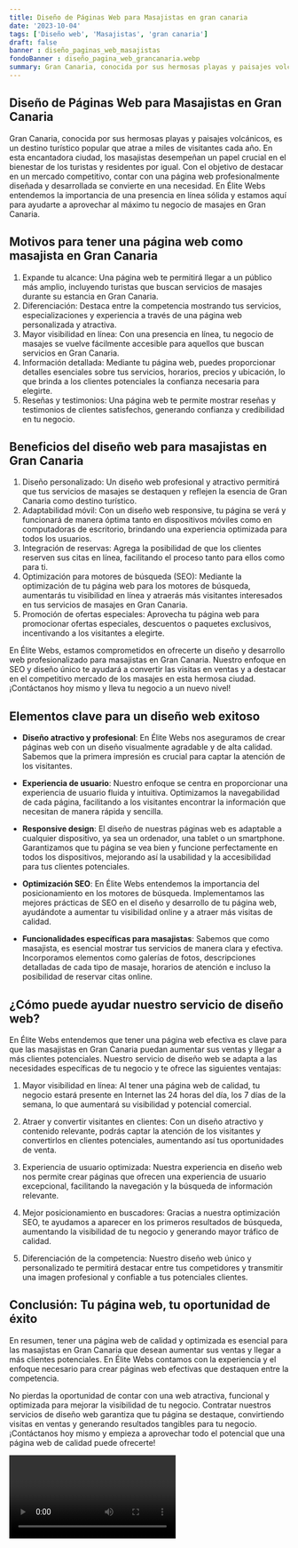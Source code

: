 ```yaml
---
title: Diseño de Páginas Web para Masajistas en gran canaria
date: '2023-10-04'
tags: ['Diseño web', 'Masajistas', 'gran canaria']
draft: false
banner : diseño_paginas_web_masajistas
fondoBanner : diseño_pagina_web_grancanaria.webp
summary: Gran Canaria, conocida por sus hermosas playas y paisajes volcánicos, es un destino turístico popular que atrae a miles de visitantes cada año. En esta encantadora ciudad, los masajistas desempeñan un papel crucial en el bienestar de los turistas y residentes por igual. Con el objetivo de destacar en un mercado competitivo, contar con una página web profesionalmente diseñada y desarrollada se convierte en una necesidad. En Élite Webs entendemos la importancia de una presencia en línea sólida y estamos aquí para ayudarte a aprovechar al máximo tu negocio de masajes en Gran Canaria.
---
```


## Diseño de Páginas Web para Masajistas en Gran Canaria

Gran Canaria, conocida por sus hermosas playas y paisajes volcánicos, es un destino turístico popular que atrae a miles de visitantes cada año. En esta encantadora ciudad, los masajistas desempeñan un papel crucial en el bienestar de los turistas y residentes por igual. Con el objetivo de destacar en un mercado competitivo, contar con una página web profesionalmente diseñada y desarrollada se convierte en una necesidad. En Élite Webs entendemos la importancia de una presencia en línea sólida y estamos aquí para ayudarte a aprovechar al máximo tu negocio de masajes en Gran Canaria.

## Motivos para tener una página web como masajista en Gran Canaria

1. Expande tu alcance: Una página web te permitirá llegar a un público más amplio, incluyendo turistas que buscan servicios de masajes durante su estancia en Gran Canaria.
2. Diferenciación: Destaca entre la competencia mostrando tus servicios, especializaciones y experiencia a través de una página web personalizada y atractiva.
3. Mayor visibilidad en línea: Con una presencia en línea, tu negocio de masajes se vuelve fácilmente accesible para aquellos que buscan servicios en Gran Canaria.
4. Información detallada: Mediante tu página web, puedes proporcionar detalles esenciales sobre tus servicios, horarios, precios y ubicación, lo que brinda a los clientes potenciales la confianza necesaria para elegirte.
5. Reseñas y testimonios: Una página web te permite mostrar reseñas y testimonios de clientes satisfechos, generando confianza y credibilidad en tu negocio.

## Beneficios del diseño web para masajistas en Gran Canaria

1. Diseño personalizado: Un diseño web profesional y atractivo permitirá que tus servicios de masajes se destaquen y reflejen la esencia de Gran Canaria como destino turístico.
2. Adaptabilidad móvil: Con un diseño web responsive, tu página se verá y funcionará de manera óptima tanto en dispositivos móviles como en computadoras de escritorio, brindando una experiencia optimizada para todos los usuarios.
3. Integración de reservas: Agrega la posibilidad de que los clientes reserven sus citas en línea, facilitando el proceso tanto para ellos como para ti.
4. Optimización para motores de búsqueda (SEO): Mediante la optimización de tu página web para los motores de búsqueda, aumentarás tu visibilidad en línea y atraerás más visitantes interesados en tus servicios de masajes en Gran Canaria.
5. Promoción de ofertas especiales: Aprovecha tu página web para promocionar ofertas especiales, descuentos o paquetes exclusivos, incentivando a los visitantes a elegirte.

En Élite Webs, estamos comprometidos en ofrecerte un diseño y desarrollo web profesionalizado para masajistas en Gran Canaria. Nuestro enfoque en SEO y diseño único te ayudará a convertir las visitas en ventas y a destacar en el competitivo mercado de los masajes en esta hermosa ciudad. ¡Contáctanos hoy mismo y lleva tu negocio a un nuevo nivel!

<GifSeo />

<Cta />

## Elementos clave para un diseño web exitoso

- **Diseño atractivo y profesional**: En Élite Webs nos aseguramos de crear páginas web con un diseño visualmente agradable y de alta calidad. Sabemos que la primera impresión es crucial para captar la atención de los visitantes.

- **Experiencia de usuario**: Nuestro enfoque se centra en proporcionar una experiencia de usuario fluida y intuitiva. Optimizamos la navegabilidad de cada página, facilitando a los visitantes encontrar la información que necesitan de manera rápida y sencilla.

- **Responsive design**: El diseño de nuestras páginas web es adaptable a cualquier dispositivo, ya sea un ordenador, una tablet o un smartphone. Garantizamos que tu página se vea bien y funcione perfectamente en todos los dispositivos, mejorando así la usabilidad y la accesibilidad para tus clientes potenciales.

- **Optimización SEO**: En Élite Webs entendemos la importancia del posicionamiento en los motores de búsqueda. Implementamos las mejores prácticas de SEO en el diseño y desarrollo de tu página web, ayudándote a aumentar tu visibilidad online y a atraer más visitas de calidad.

- **Funcionalidades específicas para masajistas**: Sabemos que como masajista, es esencial mostrar tus servicios de manera clara y efectiva. Incorporamos elementos como galerías de fotos, descripciones detalladas de cada tipo de masaje, horarios de atención e incluso la posibilidad de reservar citas online.

## ¿Cómo puede ayudar nuestro servicio de diseño web?

En Élite Webs entendemos que tener una página web efectiva es clave para que las masajistas en Gran Canaria puedan aumentar sus ventas y llegar a más clientes potenciales. Nuestro servicio de diseño web se adapta a las necesidades específicas de tu negocio y te ofrece las siguientes ventajas:

1. Mayor visibilidad en línea: Al tener una página web de calidad, tu negocio estará presente en Internet las 24 horas del día, los 7 días de la semana, lo que aumentará su visibilidad y potencial comercial.

2. Atraer y convertir visitantes en clientes: Con un diseño atractivo y contenido relevante, podrás captar la atención de los visitantes y convertirlos en clientes potenciales, aumentando así tus oportunidades de venta.

3. Experiencia de usuario optimizada: Nuestra experiencia en diseño web nos permite crear páginas que ofrecen una experiencia de usuario excepcional, facilitando la navegación y la búsqueda de información relevante.

4. Mejor posicionamiento en buscadores: Gracias a nuestra optimización SEO, te ayudamos a aparecer en los primeros resultados de búsqueda, aumentando la visibilidad de tu negocio y generando mayor tráfico de calidad.

5. Diferenciación de la competencia: Nuestro diseño web único y personalizado te permitirá destacar entre tus competidores y transmitir una imagen profesional y confiable a tus potenciales clientes.

## Conclusión: Tu página web, tu oportunidad de éxito

En resumen, tener una página web de calidad y optimizada es esencial para las masajistas en Gran Canaria que desean aumentar sus ventas y llegar a más clientes potenciales. En Élite Webs contamos con la experiencia y el enfoque necesario para crear páginas web efectivas que destaquen entre la competencia.

No pierdas la oportunidad de contar con una web atractiva, funcional y optimizada para mejorar la visibilidad de tu negocio. Contratar nuestros servicios de diseño web garantiza que tu página se destaque, convirtiendo visitas en ventas y generando resultados tangibles para tu negocio. ¡Contáctanos hoy mismo y empieza a aprovechar todo el potencial que una página web de calidad puede ofrecerte!

<Video />

<CtaBot job='Masajistas' city='gran canaria'/>

<Gmaps query='gran canaria+españa+maps' />